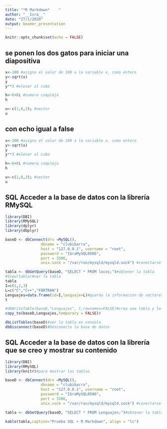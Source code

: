 ```yaml
---
title: "*R Markdown*    "
author: "__Isra__"
date: "27/1/2020"
output: beamer_presentation
---
```


```r
knitr::opts_chunk$set(echo = FALSE)
```

## se ponen los dos gatos para iniciar una diapositiva
```r
x<-100 #asigna el valor de 100 a la variable x, como entero
y<-sqrt(x)
y
y**3 #elevar al cubo

h<-6+8i #numero complejo
h

u<-c(1,6,3); #vector
u
```
## con echo igual a false
```r
x<-100 #asigna el valor de 100 a la variable x, como entero
y<-sqrt(x)
y
y**3 #elevar al cubo

h<-6+8i #numero complejo
h

u<-c(1,6,3); #vector
u
```

## **SQL** Acceder a la base de datos con la librería __RMySQL__
```r
library(DBI)
library(RMySQL)
library(dplyr)
library(dbplyr)

baseD <- dbConnect(drv =MySQL(), 
                dbname = "clubibarra", 
                host = "127.0.0.1", username = "root", 
                password = "I$raMySQL0506",
                port = 3306, 
                unix.sock = "/var/run/mysqld/mysqld.sock") #conectarse a la tabla

tabla <- dbGetQuery(baseD, "SELECT * FROM locos;")#obtener la tabla
#View(tabla)#ver la tabla
tabla
I=c(1,2,3)
L=c("C","C++","FORTRAN")
Lenguajes=data.frame(id=I,languaje=L)#guarda la informacion de vectores del mismo tamaño
t

#dbWriteTable(baseD,"Lenguajes", t,rownames=FALSE)#crea una tabla y le agrega lo que está en el data frame
copy_to(baseD,Lenguajes,temporary = FALSE)#

dbListTables(baseD)#ver la tabla en consola
dbDisconnect(baseD)#Desconecta la base de datos
```

## **SQL** Acceder a la base de datos con la librería que se creo y mostrar su contenido
```r
library(DBI)
library(RMySQL)
library(knitr)#para mostrar las tablas

baseD <- dbConnect(drv =MySQL(), 
                dbname = "clubibarra", 
                host = "127.0.0.1", username = "root", 
                password = "I$raMySQL0506",
                port = 3306, 
                unix.sock = "/var/run/mysqld/mysqld.sock") #conectarse a la tabla

tabla <- dbGetQuery(baseD, "SELECT * FROM Lenguajes;")#obtener la tabla

kable(tabla,caption="Prueba SQL + R Markdown", align = "lc")
```
